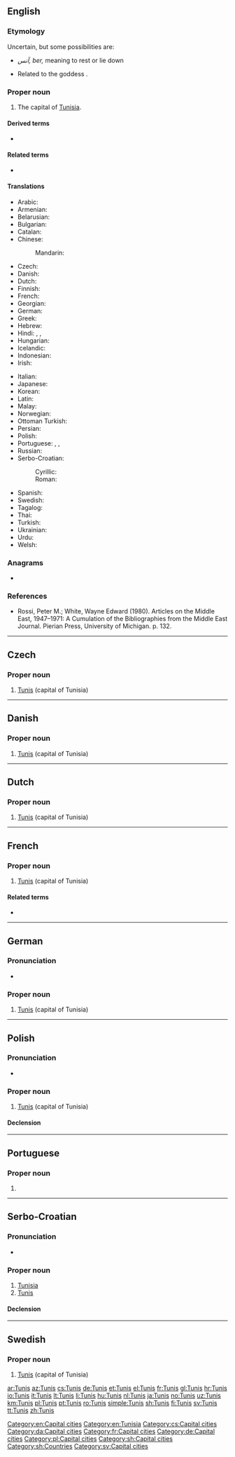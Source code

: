 {{also|Tunis|Tunis.|Túnis}}
==English==
{{wikipedia}}

===Etymology===
Uncertain, but some possibilities are:
* {{etyl|ber|en}} ''آنس,'' ''ber,'' meaning to rest or lie down
* Related to the {{etyl|phn|en}} goddess {{w|Tanit}}.

===Proper noun===
{{en-proper noun}}

# The capital of [[Tunisia]].

====Derived terms====
* {{l|en|Tunis cake}}

====Related terms====
* {{l|en|Tunisia}}

====Translations====
{{trans-top|capital of Tunisia}}
* Arabic: {{t+|ar|تُونِس|f}}
* Armenian: {{t|hy|Թունիս|sc=Armn}}
* Belarusian: {{t|be|Туні́с|m|sc=Cyrl}}
* Bulgarian: {{t|bg|Туни́с|m|sc=Cyrl}}
* Catalan: {{t|ca|Tunis}}
* Chinese:
*: Mandarin: {{t+|cmn|突尼斯|tr=Tūnísī|sc=Hani}}
* Czech: {{t+|cs|Tunis|m}}
* Danish: {{t|da|Tunis}}
* Dutch: {{t+|nl|Tunis}}
* Finnish: {{t+|fi|Tunis}}
* French: {{t+|fr|Tunis|m}}
* Georgian: {{t|ka|ტუნისი|sc=Geor}}
* German: {{t+|de|Tunis|n}}
* Greek: {{t+|el|Τύνιδα|f|sc=Grek}}
* Hebrew: {{t|he|תוניס|tr=tunis|sc=Hebr}}
* Hindi: {{t|hi|तूनिस|tr=tūnis|sc=Deva}}, {{t|hi|ट्यूनिस|tr=ṭyūnis|sc=Deva}}, {{t|hi|टुनिस|tr=ṭunis|sc=Deva}}
* Hungarian: {{t+|hu|Tunisz}}
* Icelandic: {{t+|is|Túnis|n}}
* Indonesian: {{t|id|Tunis}}
* Irish: {{t|ga|Túinis|m}}
{{trans-mid}}
* Italian: {{t|it|Tunisi|f}}
* Japanese: {{t|ja|チュニス|tr=Chunisu}}
* Korean: {{t|ko|^튀니스|sc=Hang}}
* Latin: {{t|la|Tunḗtum|n}}
* Malay: {{t|ms|Tunis}}
* Norwegian: {{t+|no|Tunis}}
* Ottoman Turkish: {{t|ota|طونوس|tr=tunus|sc=ota-Arab}}
* Persian: {{t|fa|تونس|tr=tunes|sc=fa-Arab}}
* Polish: {{t+|pl|Tunis|m}}
* Portuguese: {{t+|pt|Tunes|f}} {{qualifier|Portugal}}, {{t+|pt|Túnis|f}} {{qualifier|Brazil}}, {{t+|pt|Tunis|f}}
* Russian: {{t+|ru|Туни́с|m}}
* Serbo-Croatian:
*: Cyrillic: {{t|sh|Ту̀нис|m|sc=Cyrl}}
*: Roman: {{t+|sh|Tùnis|m}}
* Spanish: {{t+|es|Túnez}}
* Swedish: {{t+|sv|Tunis}}
* Tagalog: {{t|tl|Tunis}}
* Thai: {{t|th|ตูนิส|tr=dtoo-nít}}
* Turkish: {{t+|tr|Tunus}}
* Ukrainian: {{t+|uk|Туні́с|m|sc=Cyrl}}
* Urdu: {{t|ur|تونس|tr=tūnis|sc=ur-Arab}}
* Welsh: {{t|cy|Tiwnis}}
{{trans-bottom}}

===Anagrams===
* {{l|en|units}}

[[Category:en:Capital cities]]
[[Category:en:Tunisia]]

===References===
* Rossi, Peter M.; White, Wayne Edward (1980). Articles on the Middle East, 1947–1971: A Cumulation of the Bibliographies from the Middle East Journal. Pierian Press, University of Michigan. p. 132.

----

==Czech==
{{wikipedia|lang=cs}}

===Proper noun===
{{head|cs|proper noun|g=m}}

# [[#English|Tunis]] (capital of Tunisia)

[[Category:cs:Capital cities]]

----

==Danish==
{{wikipedia|lang=da}}

===Proper noun===
{{head|da|proper noun}}

# [[#English|Tunis]] (capital of Tunisia)

[[Category:da:Capital cities]]

----

==Dutch==
{{wikipedia|lang=nl}}

===Proper noun===
{{head|nl|proper noun}}

# [[#English|Tunis]] (capital of Tunisia)

{{topics|nl|Cities in Tunisia|Capital cities}}

----

==French==

===Proper noun===
{{fr-proper noun}}

# [[#English|Tunis]] (capital of Tunisia)

====Related terms====
* {{l|fr|Tunisie}}

[[Category:fr:Capital cities]]

----

==German==
{{wikipedia|lang=de}}

===Pronunciation===
* {{IPA|lang=de|[ˈtuːnɪs]}}

===Proper noun===
{{head|de|proper noun|g=n}}

# [[#English|Tunis]] (capital of Tunisia)

[[Category:de:Capital cities]]

----

==Polish==
{{wikipedia|lang=pl}}

===Pronunciation===
* {{audio|Pl-Tunis.ogg|audio|lang=pl}}

===Proper noun===
{{head|pl|proper noun|g=m}}

# [[#English|Tunis]] (capital of Tunisia)

====Declension====
{{pl-decl-noun-sing|Tunis|Tunisu|Tunisowi|Tunis|Tunisem|Tunisie|Tunisie}}

[[Category:pl:Capital cities]]

----

==Portuguese==

===Proper noun===
{{pt-proper noun|f}}

# {{alternative form of|Tunes|lang=pt}}

----

==Serbo-Croatian==

===Pronunciation===
* {{IPA|/tǔnis/|lang=sh}}

===Proper noun===
{{sh-proper noun|g=m|head=Tùnis|r|Тунис|Ту̀нис}}

# [[Tunisia]]
# [[#English|Tunis]] {{gloss|capital of Tunisia}}

====Declension====
{{sh-decl-noun-unc
|Tunis
|Tunisa
|Tunisu
|Tunis
|Tunisu
|Tunisu
|Tunisom
}}

[[Category:sh:Capital cities]]
[[Category:sh:Countries]]

----

==Swedish==
{{wikipedia|lang=sv}}

===Proper noun===
{{head|sv|proper noun}}

# [[#English|Tunis]] (capital of Tunisia)

[[Category:sv:Capital cities]]

[[ar:Tunis]]
[[az:Tunis]]
[[cs:Tunis]]
[[de:Tunis]]
[[et:Tunis]]
[[el:Tunis]]
[[fr:Tunis]]
[[gl:Tunis]]
[[hr:Tunis]]
[[io:Tunis]]
[[it:Tunis]]
[[lt:Tunis]]
[[li:Tunis]]
[[hu:Tunis]]
[[nl:Tunis]]
[[ja:Tunis]]
[[no:Tunis]]
[[uz:Tunis]]
[[km:Tunis]]
[[pl:Tunis]]
[[pt:Tunis]]
[[ro:Tunis]]
[[simple:Tunis]]
[[sh:Tunis]]
[[fi:Tunis]]
[[sv:Tunis]]
[[tt:Tunis]]
[[zh:Tunis]]